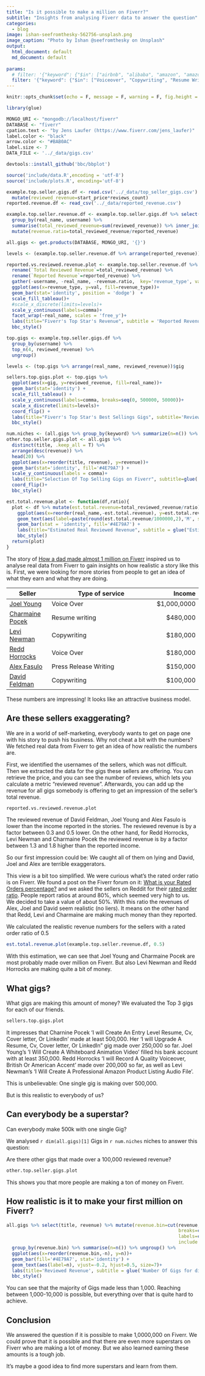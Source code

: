 ```yaml
---
title: "Is it possible to make a million on Fiverr?"
subtitle: "Insights from analysing Fiverr data to answer the question"
categories:
  - blog
image: ishan-seefromthesky-562756-unsplash.png
image_caption: "Photo by Ishan @seefromthesky on Unsplash"
output: 
  html_document: default
  md_document: default
  
params:
  # filter: '{"keyword": {"$in": ["airbnb", "alibaba", "amazon", "amazon fba", "data analysis", "data science", "fiverr", "java programming", "market analysis", "market research", "passive income", "python programming", "r programming", "reporting" , "scraping", "six figures"]}}'
  filter: '{"keyword": {"$in": ["Voiceover", "Copywriting", "Resume Writing", "Press release Writing", "Video Marketing", "Website Building", "Mobile App Development", "Graphic Design", "seo"]}}'
---
```


```r
knitr::opts_chunk$set(echo = F, message = F, warning = F, fig.height = 10, fig.width = 20)
```

```r
library(glue)
```




```r
MONGO_URI <- "mongodb://localhost/fiverr"
DATABASE <- "fiverr"
cpation.text <- "by Jens Laufer (https://www.fiverr.com/jens_laufer)"
label.color <- "black"
arrow.color <- "#BAB0AC"
label.size <- 7
DATA_FILE <- '../_data/gigs.csv'
```

```r
devtools::install_github('bbc/bbplot')
```


```r
source('include/data.R',encoding = 'utf-8')
source('include/plots.R', encoding='utf-8')
```



```r
example.top.seller.gigs.df <- read.csv('../_data/top_seller_gigs.csv') %>%
  mutate(reviewed_revenue=start_price*reviews_count) 
reported.revenue.df <- read_csv('../_data/reported_revenue.csv')

example.top.seller.revenue.df <- example.top.seller.gigs.df %>% select(real_name, username, gig, reviewed_revenue) %>% 
  group_by(real_name, username) %>%
  summarise(total_reviewed_revenue=sum(reviewed_revenue)) %>% inner_join(reported.revenue.df) %>%
  mutate(revenue.ratio=total_reviewed_revenue/reported_revenue)

all.gigs <- get.products(DATABASE, MONGO_URI, '{}')
```





```r
levels <- (example.top.seller.revenue.df %>% arrange(reported_revenue))$real_name

reported.vs.reviewed.revenue.plot <- example.top.seller.revenue.df %>%
  rename(`Total Reviewed Revenue`=total_reviewed_revenue) %>%
  rename(`Reported Revenue`=reported_revenue) %>%
  gather(-username, -real_name, -revenue.ratio,  key='revenue_type', value='val') %>%
  ggplot(aes(x=revenue_type, y=val, fill=revenue_type))+
  geom_bar(stat='identity', position = 'dodge')  +
  scale_fill_tableau()+
  #scale_x_discrete(limits=levels)+
  scale_y_continuous(labels=comma)+
  facet_wrap(~real_name, scales = 'free_y')+
  labs(title="Fiverr's Top Star's Revenue", subtitle = 'Reported Revenue vs Real Reviewed Revenue')+
  bbc_style()

top.gigs <- example.top.seller.gigs.df %>%
  group_by(username) %>%
  top_n(4, reviewed_revenue) %>%
  ungroup()

levels <- (top.gigs %>% arrange(real_name, reviewed_revenue))$gig

sellers.top.gigs.plot <- top.gigs %>%
  ggplot(aes(x=gig, y=reviewed_revenue, fill=real_name))+
  geom_bar(stat='identity') +
  scale_fill_tableau() +
  scale_y_continuous(labels=comma, breaks=seq(0, 500000, 50000))+
  scale_x_discrete(limits=levels)+
  coord_flip() +
  labs(title="Fiverr's Top Star's Best Sellings Gigs", subtitle='Reviewed Revenue of best sellings gigs')+
  bbc_style()

num.niches <- (all.gigs %>% group_by(keyword) %>% summarize(n=n()) %>% group_by() %>% summarize(n=n()))$n
other.top.seller.gigs.plot <- all.gigs %>% 
  distinct(title, .keep_all = T) %>%
  arrange(desc(revenue)) %>%
  head(20) %>%
  ggplot(aes(x=reorder(title, revenue), y=revenue))+
  geom_bar(stat='identity', fill='#4E79A7') +
  scale_y_continuous(labels = comma)+
  labs(title="Selection Of Top Selling Gigs on Fiverr", subtitle=glue('Best selling gigs in {num.niches} niches'))+
  coord_flip()+
  bbc_style()

est.total.revenue.plot <- function(df,ratio){
  plot <- df %>% mutate(est.total.revenue=total_reviewed_revenue/ratio) %>%
    ggplot(aes(x=reorder(real_name,-est.total.revenue), y=est.total.revenue)) +
    geom_text(aes(label=paste(round(est.total.revenue/1000000,2),'M', sep='')), vjust=-0.2, hjust=0.5, size=7)+
    geom_bar(stat = 'identity', fill='#4E79A7') +
    labs(title="Estimated Real Reviewed Revenue", subtitle = glue("Estimated Real Reviewed Revenue for a Rated Order ratio of {ratio}"))+
    bbc_style()
  return(plot)
}
```






The story of [How a dad made almost 1 million on Fiverr](https://www.cnbc.com/2018/04/24/how-this-dad-made-almost-1-million-on-fiverr.html?__source=msn%7Cmoney%7Cinline%7Cstory%7C&par=msn&doc=105300315) inspired us to analyse real data from Fiverr to gain insights on how realistic a story like this is. First, we were looking for more stories from people to get an idea of what they earn and what they are doing. 

| Seller | Type of service | Income |
| ------ | --------------- | -----: |
| [Joel Young](https://www.cnbc.com/2018/04/24/how-this-dad-made-almost-1-million-on-fiverr.html?__source=msn%7Cmoney%7Cinline%7Cstory%7C&par=msn&doc=105300315)| Voice Over | $1,000,0000|
| [Charmaine Pocek](https://www.forbes.com/sites/laurashin/2016/05/31/how-these-3-people-make-6-figures-a-year-on-fiverr/)| Resume writing | $480,000|
| [Levi Newman](https://www.forbes.com/sites/laurashin/2016/05/31/how-these-3-people-make-6-figures-a-year-on-fiverr/)|Copywriting| $180,000 |
| [Redd Horrocks](https://www.forbes.com/sites/laurashin/2016/05/31/how-these-3-people-make-6-figures-a-year-on-fiverr/)|Voice Over| $180,000 |
| [Alex Fasulo](https://www.msn.com/en-us/money/bills-to-pay/how-this-25-year-old-freelancer-made-dollar150000-in-6-months-off-fiverr/ar-AAzkNOA)| Press Release Writing | $150,000 |
| [David Feldman](https://www.cnbc.com/2018/12/18/how-this-38-year-old-is-making-6-figures-freelancing-on-fiverr.html)|Copywriting|$100,000|

These numbers are impressing! It looks like an attractive business model.

## Are these sellers exaggerating?

We are in a world of self-marketing, everybody wants to get on page one with his story to push his business. Why not cheat a bit with the numbers? We fetched real data from Fiverr to get an idea of how realistic the numbers are.

First, we identified the usernames of the sellers, which was not difficult. Then we extracted the data for the gigs these sellers are offering. You can retrieve the price, and you can see the number of reviews, which lets you calculate a metric "reviewed revenue". Afterwards, you can add up the revenue for all gigs somebody is offering to get an impression of the seller's total revenue.



```r
reported.vs.reviewed.revenue.plot
```

The reviewed revenue of David Feldman, Joel Young and Alex Fasulo is lower than the income reported in the stories. The reviewed revenue is by a factor between 0.3 and 0.5 lower. On the other hand, for Redd Horrocks, Levi Newman and Charmaine Pocek the reviewed revenue is by a factor between 1.3 and 1.8 higher than the reported income.

So our first impression could be: We caught all of them on lying and David, Joel and Alex are terrible exaggerators.

This view is a bit too simplified. We were curious what's the rated order ratio is on Fiverr. We found a post on the Fiverr forum on it: [What is your Rated Orders percentage?](https://forum.fiverr.com/t/what-is-your-rated-orders-percentage/143919/6) and we asked the sellers on Reddit for their [rated order ratio](https://www.reddit.com/r/Fiverr/comments/b8h1pn/help_what_is_your_rated_order_ratio/). People report ratios at around 80%, which seemed very high to us. We decided to take a value of about 50%. With this ratio the revenues of Alex, Joel and David seem realistic (no liers). It means on the other hand that Redd, Levi and Charmaine are making much money than they reported. 

We calculated the realistic revenue numbers for the sellers with a rated order ratio of 0.5

```r
est.total.revenue.plot(example.top.seller.revenue.df, 0.5)
```

With this estimation, we can see that Joel Young and Charmaine Pocek are most probably made over million on Fiverr. But also Levi Newman and Redd Horrocks are making quite a bit of money.


## What gigs?

What gigs are making this amount of money? We evaluated the Top 3 gigs for each of our friends. 



```r
sellers.top.gigs.plot
```

It impresses that Charnine Pocek 'I will Create An Entry Level Resume, Cv, Cover letter, Or LinkedIn' made at least 500,000. Her 'I will Upgrade A Resume, Cv, Cover letter, Or LinkedIn" gig made over 250,000 so far. Joel Young's 'I Will Create A Whiteboard Animation Video' filled his bank account with at least 350,000. Redd Horrocks 'I will Record A Quality Voiceover, British Or American Accent' made over 200,000 so far, as well as Levi Newman's 'I Will Create A Professional Amazon Product Listing Audio File'.

This is unbelievable: One single gig is making over 500,000.

But is this realistic to everybody of us?

## Can everybody be a superstar?

Can everybody make 500k  with one single Gig?

We analysed `r dim(all.gigs)[1]` Gigs in `r num.niches` niches to answer this question:

Are there other gigs that made over a 100,000 reviewed revenue?

```r
other.top.seller.gigs.plot
```

This shows you that more people are making a ton of money on Fiverr.


## How realistic is it to make your first million on Fiverr?



```r
all.gigs %>% select(title, revenue) %>% mutate(revenue.bin=cut(revenue, 
                                                               breaks=c(0,1000, 10000, 20000, 50000, 100000, 1000000), 
                                                               labels=c('0-1k', '1k-10k', '10k-20k','20k-50k', '50k-100k', '>100k'), 
                                                               include.lowest = T, right=F)) %>% select(title, revenue.bin) %>%
  group_by(revenue.bin) %>% summarise(n=n()) %>% ungroup() %>%
  ggplot(aes(x=reorder(revenue.bin,-n), y=n))+
  geom_bar(fill='#4E79A7', stat='identity') +
  geom_text(aes(label=n), vjust=-0.2, hjust=0.5, size=7)+
  labs(title='Reviewed Revenue', subtitle = glue('Number Of Gigs for different Revenue Bins for {dim(all.gigs)[1]} gigs in {num.niches} niches')) +
  bbc_style()
```

You can see that the majority of Gigs made less than 1,000. Reaching between 1,000-10,000 is possible, but everything over that is quite hard to achieve.

## Conclusion

We answered the question if it is possible to make 1,0000,000 on Fiverr. We could prove that it is possible and that there are even more superstars on Fiverr who are making a lot of money. But we also learned earning these amounts is a tough job.

It's maybe a good idea to find more superstars and learn from them.
